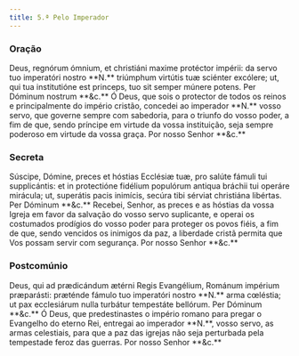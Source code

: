 ```yaml
---
title: 5.ª Pelo Imperador
---
```


### Oração

<div class="grid grid-cols-2 gap-5">
  <span class="text-justify">
    Deus, regnórum ómnium, et christiáni maxime protéctor impérii: da servo tuo
    imperatóri nostro **N.** triúmphum virtútis tuæ sciénter excólere; ut, qui
    tua institutióne est princeps, tuo sit semper múnere potens. Per Dóminum
    nostrum **&c.**
  </span>
  <span class="text-justify">
    Ó Deus, que sois o protector de todos os reinos e principalmente do império
    cristão, concedei ao imperador **N.** vosso servo, que governe sempre com
    sabedoria, para o triunfo do vosso poder, a fim de que, sendo príncipe em
    virtude da vossa instituição, seja sempre poderoso em virtude da vossa
    graça. Por nosso Senhor **&c.**
  </span>
</div>

### Secreta

<div class="grid grid-cols-2 gap-5">
  <span class="text-justify">
    Súscipe, Dómine, preces et hóstias Ecclésiæ tuæ, pro salúte fámuli tui
    supplicántis: et in protectióne fidélium populórum antiqua bráchii tui
    operáre mirácula; ut, superátis pacis inimícis, secúra tibi sérviat
    christiána libértas. Per Dóminum **&c.**
  </span>
  <span class="text-justify">
    Recebei, Senhor, as preces e as hóstias da vossa Igreja em favor da salvação
    do vosso servo suplicante, e operai os costumados prodígios do vosso poder
    para proteger os povos fiéis, a fim de que, sendo vencidos os inimigos da
    paz, a liberdade cristã permita que Vos possam servir com segurança. Por
    nosso Senhor **&c.**
  </span>
</div>

### Postcomúnio

<div class="grid grid-cols-2 gap-5">
  <span class="text-justify">
    Deus, qui ad prædicándum ætérni Regis Evangélium, Románum impérium
    præparásti: præténde fámulo tuo imperatóri nostro **N.** arma cœléstia; ut
    pax ecclesiárum nulla turbátur tempestáte bellórum. Per Dóminum **&c.**
  </span>
  <span class="text-justify">
    Ó Deus, que predestinastes o império romano para pregar o Evangelho do
    eterno Rei, entregai ao imperador **N.**, vosso servo, as armas celestiais,
    para que a paz das igrejas não seja perturbada pela tempestade feroz das
    guerras. Por nosso Senhor **&c.**
  </span>
</div>
